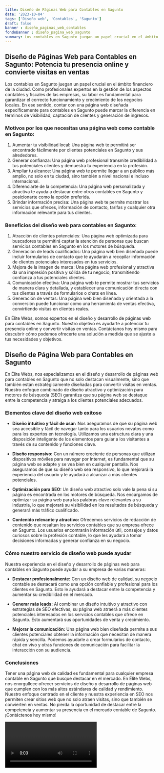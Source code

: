 ```yaml
---
title: Diseño de Páginas Web para Contables en Sagunto
date: '2023-10-04'
tags: ['Diseño web', 'Contables', 'Sagunto']
draft: false
banner : diseño_paginas_web_contables
fondoBanner : diseño_pagina_web_sagunto
summary: Los contables en Sagunto juegan un papel crucial en el ámbito financiero de la ciudad. Como profesionales expertos en la gestión de los aspectos contables y fiscales de las empresas, su labor es fundamental para garantizar el correcto funcionamiento y crecimiento de los negocios locales. En ese sentido, contar con una página web diseñada específicamente para contables en Sagunto puede marcar la diferencia en términos de visibilidad, captación de clientes y generación de ingresos.
---
```


## Diseño de Páginas Web para Contables en Sagunto: Potencia tu presencia online y convierte visitas en ventas

Los contables en Sagunto juegan un papel crucial en el ámbito financiero de la ciudad. Como profesionales expertos en la gestión de los aspectos contables y fiscales de las empresas, su labor es fundamental para garantizar el correcto funcionamiento y crecimiento de los negocios locales. En ese sentido, contar con una página web diseñada específicamente para contables en Sagunto puede marcar la diferencia en términos de visibilidad, captación de clientes y generación de ingresos.

### Motivos por los que necesitas una página web como contable en Sagunto:
1. Aumentar tu visibilidad local: Una página web te permitirá ser encontrado fácilmente por clientes potenciales en Sagunto y sus alrededores.
2. Generar confianza: Una página web profesional transmite credibilidad a tus potenciales clientes y demuestra tu experiencia en la profesión.
3. Ampliar tu alcance: Una página web te permite llegar a un público más amplio, no solo en tu ciudad, sino también a nivel nacional e incluso internacional.
4. Diferenciarte de la competencia: Una página web personalizada y atractiva te ayuda a destacar entre otros contables en Sagunto y posicionarte como la opción preferida.
5. Brindar información precisa: Una página web te permite mostrar los servicios que ofreces, información de contacto, tarifas y cualquier otra información relevante para tus clientes.

### Beneficios del diseño web para contables en Sagunto:
1. Atracción de clientes potenciales: Una página web optimizada para buscadores te permitirá captar la atención de personas que buscan servicios contables en Sagunto en los motores de búsqueda.
2. Generación de leads cualificados: Una página web bien diseñada puede incluir formularios de contacto que te ayudarán a recopilar información de clientes potenciales interesados en tus servicios.
3. Mejora de la imagen de marca: Una página web profesional y atractiva da una impresión positiva y sólida de tu negocio, transmitiendo confianza a tus potenciales clientes.
4. Comunicación efectiva: Una página web te permite mostrar tus servicios de manera clara y detallada, y establecer una comunicación directa con tus clientes a través de formularios o chats en línea.
5. Generación de ventas: Una página web bien diseñada y orientada a la conversión puede funcionar como una herramienta de ventas efectiva, convirtiendo visitas en clientes reales.

En Élite Webs, somos expertos en el diseño y desarrollo de páginas web para contables en Sagunto. Nuestro objetivo es ayudarte a potenciar tu presencia online y convertir visitas en ventas. Contáctanos hoy mismo para descubrir cómo podemos ofrecerte una solución a medida que se ajuste a tus necesidades y objetivos.

<GifSeo />

<Cta />

## Diseño de Página Web para Contables en Sagunto

En Élite Webs, nos especializamos en el diseño y desarrollo de páginas web para contables en Sagunto que no solo destacan visualmente, sino que también están estratégicamente diseñadas para convertir visitas en ventas. Nuestro enfoque combinado de diseño atractivo y optimización para motores de búsqueda (SEO) garantiza que su página web se destaque entre la competencia y atraiga a los clientes potenciales adecuados.

### Elementos clave del diseño web exitoso

- **Diseño intuitivo y fácil de usar:** Nos aseguramos de que su página web sea accesible y fácil de navegar tanto para los usuarios novatos como para los expertos en tecnología. Utilizamos una estructura clara y una disposición inteligente de los elementos para guiar a los visitantes a través de su contenido y funciones clave.

- **Diseño responsivo:** Con un número creciente de personas que utilizan dispositivos móviles para navegar por Internet, es fundamental que su página web se adapte y se vea bien en cualquier pantalla. Nos aseguramos de que su diseño web sea responsivo, lo que mejorará la experiencia del usuario y le ayudará a alcanzar a más clientes potenciales.

- **Optimización para SEO:** Un diseño web atractivo solo vale la pena si su página es encontrada en los motores de búsqueda. Nos encargamos de optimizar su página web para las palabras clave relevantes a su industria, lo que mejorará su visibilidad en los resultados de búsqueda y generará más tráfico cualificado.

- **Contenido relevante y atractivo:** Ofrecemos servicios de redacción de contenido que resaltan los servicios contables que su empresa ofrece en Sagunto. Los usuarios encontrarán información útil, consejos y datos curiosos sobre la profesión contable, lo que les ayudará a tomar decisiones informadas y generar confianza en su negocio.

### Cómo nuestro servicio de diseño web puede ayudar

Nuestra experiencia en el diseño y desarrollo de páginas web para contables en Sagunto puede ayudar a su empresa de varias maneras:

- **Destacar profesionalmente:** Con un diseño web de calidad, su negocio contable se destacará como una opción confiable y profesional para los clientes en Sagunto. Esto le ayudará a destacar entre la competencia y aumentar su credibilidad en el mercado.

- **Generar más leads:** Al combinar un diseño intuitivo y atractivo con estrategias de SEO efectivas, su página web atraerá a más clientes potenciales interesados en los servicios contables que ofrece en Sagunto. Esto aumentará sus oportunidades de venta y crecimiento.

- **Mejorar la comunicación:** Una página web bien diseñada permite a sus clientes potenciales obtener la información que necesitan de manera rápida y sencilla. Podemos ayudarle a crear formularios de contacto, chat en vivo y otras funciones de comunicación para facilitar la interacción con su audiencia.

### Conclusiones

Tener una página web de calidad es fundamental para cualquier empresa contable en Sagunto que busque destacar en el mercado. En Élite Webs, nos enorgullece ofrecer servicios de diseño y desarrollo de páginas web que cumplen con los más altos estándares de calidad y rendimiento. Nuestro enfoque centrado en el cliente y nuestra experiencia en SEO nos permiten crear sitios web que no solo atraen visitas, sino que también se convierten en ventas. No pierda la oportunidad de destacar entre la competencia y aumentar su presencia en el mercado contable de Sagunto. ¡Contáctenos hoy mismo!

<Video />

<CtaBot job='Contables' city='Sagunto'/>

<Gmaps query='Sagunto+españa+maps' />